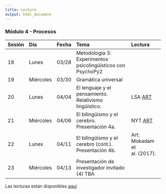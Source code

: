 ```yaml
---
title: Lectura
output: html_document
---
```


### Módulo 4 - Procesos

| Sesión | Día       | Fecha |                             Tema                            |        Lectura              |
| :----- | :-------- | :---: | :---------------------------------------------------------- | :-------------------------- |
| 18     | Lunes     | 03/28 | Metodología 3: Experimentos psicolingüísticos con PsychoPy2 |                             |
| 19     | Miércoles | 03/30 | Gramática universal                                         |                             |
| 20     | Lunes     | 04/04 | El lenguaje y el pensamiento. Relativismo lingüístico.      | LSA [ART][1]                |
| 21     | Miércoles | 04/06 | El bilingüismo y el cerebro. Presentación 4a.               | NYT [ART][2]                |
| 22     | Lunes     | 04/11 | El bilingüismo y el cerebro (cont.). Presentación 4b.       | Art: Mokadam et al. (2017). |
| 23     | Miércoles | 04/13 | Presentación de investigador invitado (4) TBA               |                             |

Las lecturas están disponibles [aquí](https://rutgers.instructure.com/courses/162767/modules)

[1]: https://www.linguisticsociety.org/resource/language-and-thought
[2]: https://www.nytimes.com/2012/03/18/opinion/sunday/the-benefits-of-bilingualism.html

<!-- https://youtu.be/evQsOFQju08 -->
<!-- https://vimeo.com/120808489 -->

<!-- The Relationship of Bilingualism Compared to Monolingualism to the Risk of Cognitive Decline or Dementia: A Systematic Review and Meta-Analysis -->

<!-- 
https://www.slideshare.net/mounirnour378/ug-sla # ug sla slideshow
http://apling621s15-gounari.wikispaces.umb.edu/Universal+Grammar+and+SLA # ART from pyscholing persp.
-->
